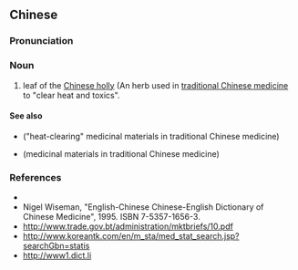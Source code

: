 ==Chinese==
{{zh-forms}}

===Pronunciation===
{{zh-pron
|m=sìjìqīng
|cat=n
}}

===Noun===
{{zh-noun}}

# leaf of the [[Chinese holly]] (An herb used in [[traditional Chinese medicine]] to "clear heat and toxics".

====See also====
* {{l|zh|清热药}} ("heat-clearing" medicinal materials in traditional Chinese medicine)
* {{l|zh|药材}} (medicinal materials in traditional Chinese medicine)

===References===
* {{pedialite|四季青|lang=zh}}
* Nigel Wiseman, "English-Chinese Chinese-English Dictionary of Chinese Medicine", 1995. ISBN 7-5357-1656-3.
* http://www.trade.gov.bt/administration/mktbriefs/10.pdf
* http://www.koreantk.com/en/m_sta/med_stat_search.jsp?searchGbn=statis
* http://www1.dict.li